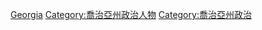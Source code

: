 [[Category:美國參議員|Georgia]]
[[Category:喬治亞州政治人物|Category:喬治亞州政治人物]]
[[Category:喬治亞州政治|Category:喬治亞州政治]]